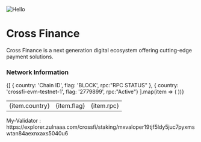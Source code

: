 
![Hello](https://github.com/nodexemperor/explorer.nodex.one/blob/master/logos/crossfi.png?raw=true)

# Cross Finance
Cross Finance is a next generation digital ecosystem offering cutting-edge payment solutions.

### Network Information

<table>
  <tbody>
    {[
      { country: 'Chain ID', flag: 'BLOCK', rpc:"RPC STATUS" },
      { country: 'crossfi-evm-testnet-1', flag: '2779899', rpc:"Active"}
    ].map(item => (
      <tr key={item.country}>
        <td>{item.country}</td>
        <td>{item.flag}</td>
        <td>{item.rpc}</td>
      </tr>
    ))}
  </tbody>
</table>

<Callout type="info" emoji="ℹ️">
  My-Validator : https://explorer.zulnaaa.com/crossfi/staking/mxvaloper19tjf5ldy5juc7pyxmswtan84aexnxaxs5040u6
</Callout>